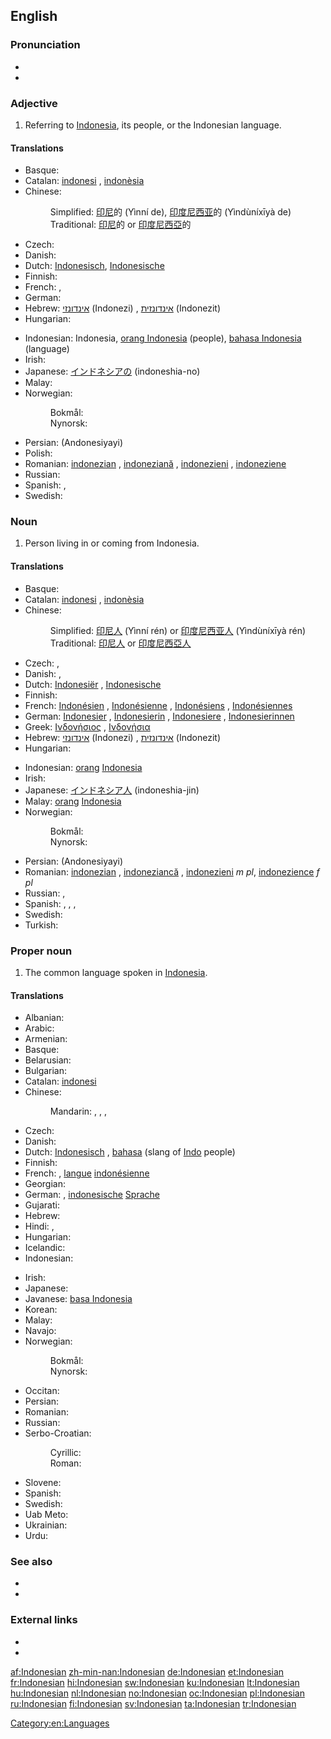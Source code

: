 {{interwiktionary|code=id}}
{{also|indonesian}}
==English==
{{wikipedia}}

===Pronunciation===
* {{audio|en-us-Indonesian.ogg|Audio (US)}}
* {{rhymes|iːʒən}}

===Adjective===
{{en-adj|-}}

# Referring to [[Indonesia]], its people, or the Indonesian language.

====Translations====
{{trans-top|referring to [[Indonesia]]}}
* Basque: {{t-|eu|indonesiar|xs=Basque}}
* Catalan: [[indonesi]] {{m}}, [[indonèsia]] {{f}}
* Chinese:
*: Simplified: [[印尼]]的 (Yìnní de), [[印度尼西亚]]的 (Yìndùníxīyà de)
*: Traditional: [[印尼]]的 or [[印度尼西亞]]的
* Czech: {{t-|cs|indonéský}}
* Danish: {{t-|da|indonesisk}}
* Dutch: [[Indonesisch]], [[Indonesische]]
* Finnish: {{t+|fi|indonesialainen}}
* French: {{t+|fr|indonésien|m}}, {{t+|fr|indonésienne|f}}
* German: {{t+|de|indonesisch}}
* Hebrew: [[אינדונזי]] (Indonezi) {{m}}, [[אינדונזית]] (Indonezit) {{f}}
* Hungarian: {{t|hu|indonéz}}
{{trans-mid}}
* Indonesian: Indonesia, [[orang Indonesia]] (people), [[bahasa Indonesia]] (language)
* Irish: {{t|ga|Indinéiseach}}
* Japanese: [[インドネシアの]] (indoneshia-no)
* Malay: {{t-|ms|Indonesia|xs=Malay}}
* Norwegian:
*: Bokmål: {{t|nb|indonesisk}}
*: Nynorsk: {{t|nn|indonesisk}}
* Persian: {{fa-Arab|[[اندونزیایی]]}} (Andonesiyayi)
* Polish: {{t+|pl|indonezyjski|m}}
* Romanian: [[indonezian]] {{m}}, [[indoneziană]] {{f}}, [[indonezieni]] {{m|p}}, [[indoneziene]] {{f|p}}
* Russian: {{t|ru|индонезийский|tr=indonezíjskij}}
* Spanish: {{t+|es|indonesio|m}}, {{t-|es|indonesia|f}}
* Swedish: {{t+|sv|indonesisk}}
{{trans-bottom}}

===Noun===
{{en-noun}}

# Person living in or coming from Indonesia.

====Translations====
{{trans-top|person}}
* Basque: {{t-|eu|indonesiar|xs=Basque}}
* Catalan: [[indonesi]] {{m}}, [[indonèsia]] {{f}}
* Chinese:
*: Simplified: [[印尼人]] (Yìnní rén) or [[印度尼西亚人]] (Yìndùníxīyà rén)
*: Traditional: [[印尼人]] or [[印度尼西亞人]]
* Czech: {{t|cs|Indonésan|m}}, {{t|cs|Indonésanka|f}}
* Danish: {{t|da|Indoneser}}, {{t|da|Indonesere|p}}
* Dutch: [[Indonesiër]] {{m}}, [[Indonesische]] {{f}}
* Finnish: {{t+|fi|indonesialainen}}
* French: [[Indonésien]] {{m}}, [[Indonésienne]] {{f}}, [[Indonésiens]] {{m|p}}, [[Indonésiennes]] {{f|p}}
* German: [[Indonesier]] {{m}}, [[Indonesierin]] {{f}}, [[Indonesiere]] {{m|p}}, [[Indonesierinnen]] {{f|p}}
* Greek: [[Ινδονήσιος]] {{m}}, [[Ινδονήσια]] {{f}}
* Hebrew: [[אינדונזי]] (Indonezi) {{m}}, [[אינדונזית]] (Indonezit) {{f}}
* Hungarian: {{t|hu|indonéz}}
{{trans-mid}}
* Indonesian: [[orang]] [[Indonesia]]
* Irish: {{t|ga|Indinéiseach|m}}
* Japanese: [[インドネシア人]] (indoneshia-jin)
* Malay: [[orang]] [[Indonesia]]
* Norwegian:
*: Bokmål: {{t|nb|indonesier|m}}
*: Nynorsk: {{t|nn|indonesiar|m}}
* Persian: {{fa-Arab|[[اندونزیایی]]}} (Andonesiyayi)
* Romanian: [[indonezian]] {{m}}, [[indoneziancă]] {{f}}, [[indonezieni]] ''m pl'', [[indonezience]] ''f pl''
* Russian: {{t|ru|индонезиец|m|tr=indonezíjec}},  {{t|ru|индонезийка|f|tr=indonezíjka}}
* Spanish: {{t+|es|indonesio|m}}, {{t-|es|indonesia|f}}, {{t-|es|indonesios|m|p}}, {{t-|es|indonesias|f|p}}
* Swedish: {{t|sv|indones}}
* Turkish: {{t|tr|Endonezyalı}}
{{trans-bottom}}

===Proper noun===
{{en-proper noun}}

# The common language spoken in [[Indonesia]].

====Translations====
{{trans-top|language}}
* Albanian: {{t+|sq|gjuha indoneziane}}
* Arabic: {{t|ar|أندونيسية|f|tr='andunisiyya|sc=Arab}}
* Armenian: {{t-|hy|ինդոնեզերեն|tr=indonezeren}}
* Basque: {{t|eu|indonesiera|xs=Basque}}
* Belarusian: {{t|be|інданезійская|f|tr=indanezíjskaja|sc=Cyrl}}
* Bulgarian: {{t|bg|индонезийски|m|tr=indonezíjski|sc=Cyrl}}
* Catalan: [[indonesi]] {{m}}
* Chinese:
*: Mandarin: {{t|zh|印度尼西亞語|sc=Hani}}, {{t|zh|印度尼西亚语|tr=Yìndùníxīyà yǔ|sc=Hani}}, {{t|zh|印尼語|sc=Hani}}, {{t|zh|印尼语|tr=Yìnní yǔ|sc=Hani}}
* Czech: {{t+|cs|indonéština|f}}
* Danish: {{t|da|Indonesisk}}
* Dutch: [[Indonesisch]] {{n}}, [[bahasa]] (slang of [[Indo]] people)
* Finnish: {{t+|fi|indonesia}}
* French: {{t|fr|indonésien|m}}, [[langue]] [[indonésienne]] {{f}}
* Georgian: {{t|ka|ინდონეზიური|tr=indoneziuri|sc=Geor}}
* German: {{t|de|Indonesisch|n}}, [[indonesische]] [[Sprache]] {{f}}
* Gujarati: {{t|gu|ઇન્ડોનેશિયન|tr=inḍoneśiyan|sc=Gujr}}
* Hebrew: {{t|he|אינדונזית|f|tr=indonezít|alt=אִינְדּוֹנֶזִית|sc=Hebr}}
* Hindi: {{t+|hi|इन्डोनेशियन|tr=inḍoneśiyan|sc=Deva}}, {{t|hi|इन्डोनेशियाई|f|tr=inḍoneśiyā'ī|sc=Deva}}
* Hungarian: {{t|hu|indonéz}}
* Icelandic: {{t+|is|indónesíska}}
* Indonesian: {{t+|id|bahasa Indonesia|xs=Indonesian}}
{{trans-mid}}
* Irish: {{t|ga|Indinéisis|f}}
* Japanese: {{t|ja|インドネシア語|tr=Indoneshia-go|sc=Jpan}}
* Javanese: [[basa Indonesia]]
* Korean: {{t|ko|인도네시아어|tr=Indonesia-eo|sc=Kore}}
* Malay: {{t-|ms|bahasa Indonesia|xs=Malay}}
* Navajo: {{tø|nv|Indoníízha bizaad}}
* Norwegian:
*: Bokmål: {{t|nb|indonesisk|m}}
*: Nynorsk: {{t|nn|indonesisk|m}}
* Occitan: {{t+|oc|indonesian|m|xs=Occitan}}
* Persian: {{t|fa|اندونزیایی|tr=enduneziyâyi|sc=fa-Arab}}
* Romanian: {{t+|ro|indoneziană|f}}
* Russian: {{t|ru|индонезийский|m|tr=indonezíjskij}}
* Serbo-Croatian:
*: Cyrillic: {{t|sh|индонезијски|m}}
*: Roman: {{t|sh|indonezijski|m}}
* Slovene: {{t|sl|indonezijščina|f}}
* Spanish: {{t+|es|indonesio|m}}
* Swedish: {{t+|sv|indonesiska|c}}
* Uab Meto: {{tø|aoz|uab Indonesia}}
* Ukrainian: {{t|uk|індонезійська|f|tr=indonezíjs'ka|sc=Cyrl}}
* Urdu: {{t|ur|انڈونیشیائی|f|tr=inḍoneśiyā'ī|sc=ur-Arab}}
{{trans-bottom}}

===See also===
* {{langcat}}
* {{langlist}}

===External links===
* {{ISO 639|link=Ethnologue|1code=id|code=ind}}
* {{websters-online}}

[[Category:en:Languages]]

[[af:Indonesian]]
[[zh-min-nan:Indonesian]]
[[de:Indonesian]]
[[et:Indonesian]]
[[fr:Indonesian]]
[[hi:Indonesian]]
[[sw:Indonesian]]
[[ku:Indonesian]]
[[lt:Indonesian]]
[[hu:Indonesian]]
[[nl:Indonesian]]
[[no:Indonesian]]
[[oc:Indonesian]]
[[pl:Indonesian]]
[[ru:Indonesian]]
[[fi:Indonesian]]
[[sv:Indonesian]]
[[ta:Indonesian]]
[[tr:Indonesian]]